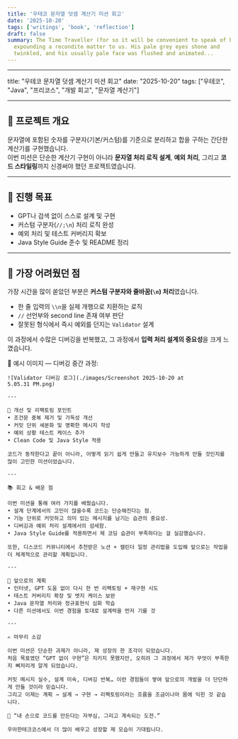 ```yaml
---
title: '우테코 문자열 덧셈 계산기 미션 회고'
date: '2025-10-20'
tags: ['writings', 'book', 'reflection']
draft: false
summary: The Time Traveller (for so it will be convenient to speak of him) was
  expounding a recondite matter to us. His pale grey eyes shone and
  twinkled, and his usually pale face was flushed and animated...
---
```


---

title: "우테코 문자열 덧셈 계산기 미션 회고"
date: "2025-10-20"
tags: ["우테코", "Java", "프리코스", "개발 회고", "문자열 계산기"]

---

## 🧮 프로젝트 개요

문자열에 포함된 숫자를 구분자(기본/커스텀)를 기준으로 분리하고 합을 구하는 간단한 계산기를 구현했습니다.  
이번 미션은 단순한 계산기 구현이 아니라 **문자열 처리 로직 설계**, **예외 처리**, 그리고 **코드 스타일링**까지 신경써야 했던 프로젝트였습니다.

---

## 🧭 진행 목표

- GPT나 검색 없이 스스로 설계 및 구현
- 커스텀 구분자(`//;\n`) 처리 로직 완성
- 예외 처리 및 테스트 커버리지 확보
- Java Style Guide 준수 및 README 정리

---

## 🐞 가장 어려웠던 점

가장 시간을 많이 쏟았던 부분은 **커스텀 구분자와 줄바꿈(`\n`) 처리**였습니다.

- 한 줄 입력의 `\\n`을 실제 개행으로 치환하는 로직
- `//` 선언부와 second line 존재 여부 판단
- 잘못된 형식에서 즉시 예외를 던지는 `Validator` 설계

이 과정에서 수많은 디버깅을 반복했고, 그 과정에서 **입력 처리 설계의 중요성**을 크게 느꼈습니다.

📸 예시 이미지 — 디버깅 중간 과정:

```mdx
![Validator 디버깅 로그](./images/Screenshot 2025-10-20 at 5.05.31 PM.png)

---

🧪 개선 및 리팩토링 포인트
• 조건문 중복 제거 및 가독성 개선
• 커밋 단위 세분화 및 명확한 메시지 작성
• 예외 상황 테스트 케이스 추가
• Clean Code 및 Java Style 적용

코드가 동작한다고 끝이 아니라, 어떻게 읽기 쉽게 만들고 유지보수 가능하게 만들 것인지를 많이 고민한 미션이었습니다.

---

📚 회고 & 배운 점

이번 미션을 통해 여러 가지를 배웠습니다.
• 설계 단계에서의 고민이 많을수록 코드는 단순해진다는 점.
• 기능 단위로 커밋하고 의미 있는 메시지를 남기는 습관의 중요성.
• 디버깅과 예외 처리 설계에서의 섬세함.
• Java Style Guide를 적용하면서 제 코딩 습관이 부족하다는 걸 실감했습니다.

또한, 디스코드 커뮤니티에서 추천받은 노션 + 캘린더 일정 관리법을 도입해 앞으로는 작업을 더 체계적으로 관리할 계획입니다.

---

🚀 앞으로의 계획
• 인터넷, GPT 도움 없이 다시 한 번 리팩토링 + 재구현 시도
• 테스트 커버리지 확장 및 엣지 케이스 보완
• Java 문자열 처리와 정규표현식 심화 학습
• 다른 미션에서도 이번 경험을 토대로 설계력을 먼저 기를 것

---

✍️ 마무리 소감

이번 미션은 단순한 과제가 아니라, 제 성장의 한 조각이 되었습니다.
처음 목표였던 “GPT 없이 구현”은 지키지 못했지만, 오히려 그 과정에서 제가 무엇이 부족한지 뼈저리게 알게 되었습니다.

커밋 메시지 실수, 설계 미숙, 디버깅 반복… 이런 경험들이 쌓여 앞으로의 개발을 더 단단하게 만들 것이라 믿습니다.
그리고 이제는 계획 → 설계 → 구현 → 리팩토링이라는 흐름을 조금이나마 몸에 익힌 것 같습니다.

💬 “내 손으로 코드를 만든다는 자부심, 그리고 계속되는 도전.”

우아한테크코스에서 더 많이 배우고 성장할 제 모습이 기대됩니다.
```
